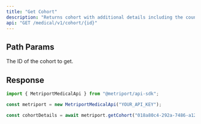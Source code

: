 ```yaml
---
title: "Get Cohort"
description: "Returns cohort with additional details including the count of patients assigned to it."
api: "GET /medical/v1/cohort/{id}"
---
```


## Path Params

<ParamField path="id" type="string" required>
  The ID of the cohort to get.
</ParamField>

## Response

<Snippet file="cohort-with-details-response.mdx" />

<ResponseExample>

```javascript Metriport SDK
import { MetriportMedicalApi } from "@metriport/api-sdk";

const metriport = new MetriportMedicalApi("YOUR_API_KEY");

const cohortDetails = await metriport.getCohort("018a80c4-292a-7486-a1234-9uiu76yhe234");
```

</ResponseExample>

<Snippet file="cohort-with-details-response-json.mdx" />
